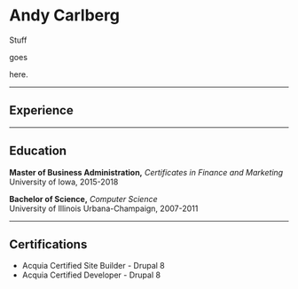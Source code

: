 
# Andy Carlberg

<Columns>

Stuff

goes

here.

</Columns>

---

## Experience

---

## Education

**Master of Business Administration,** *Certificates in Finance and Marketing*  
University of Iowa, 2015-2018

**Bachelor of Science,** *Computer Science*  
University of Illinois Urbana-Champaign, 2007-2011

---

## Certifications

* Acquia Certified Site Builder - Drupal 8
* Acquia Certified Developer - Drupal 8
